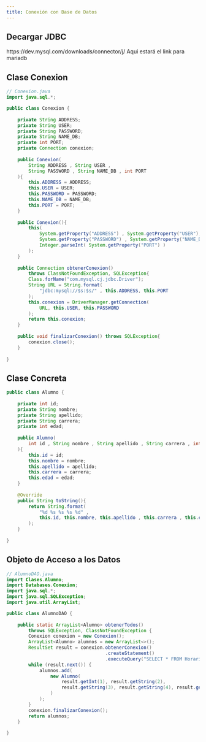 ```yaml
---
title: Conexión con Base de Datos
---
```



## Decargar JDBC

<Tabs>
  <TabItem label="MYSQL">
    https://dev.mysql.com/downloads/connector/j/
  </TabItem>
  <TabItem label="MariaDB">
    Aqui estará el link para mariadb
  </TabItem>
</Tabs>

## Clase Conexion

```java 
// Conexion.java
import java.sql.*;

public class Conexion {
    
    private String ADDRESS;
    private String USER;
    private String PASSWORD;
    private String NAME_DB;
    private int PORT;
    private Connection conexion;
    
    public Conexion( 
        String ADDRESS , String USER , 
        String PASSWORD , String NAME_DB , int PORT 
    ){
        this.ADDRESS = ADDRESS;
        this.USER = USER;
        this.PASSWORD = PASSWORD;
        this.NAME_DB = NAME_DB;
        this.PORT = PORT;
    }
    
    public Conexion(){
        this( 
            System.getProperty("ADDRESS") , System.getProperty("USER"), 
            System.getProperty("PASSWORD") , System.getProperty("NAME_DB"),
            Integer.parseInt( System.getProperty("PORT") )
        );
    }
    
    public Connection obtenerConexion() 
        throws ClassNotFoundException, SQLException{
        Class.forName("com.mysql.cj.jdbc.Driver");
        String URL = String.format( 
            "jdbc:mysql://$s:$s/" , this.ADDRESS, this.PORT 
        );
        this.conexion = DriverManager.getConnection( 
            URL, this.USER, this.PASSWORD 
        );
        return this.conexion;
    }
    
    public void finalizarConexion() throws SQLException{
        conexion.close();
    }
    
}
```

## Clase Concreta 

```java 
public class Alumno {
    
    private int id;
    private String nombre;
    private String apellido;
    private String carrera;
    private int edad;
    
    public Alumno( 
        int id , String nombre , String apellido , String carrera , int edad 
    ){
        this.id = id;
        this.nombre = nombre;
        this.apellido = apellido;
        this.carrera = carrera;
        this.edad = edad;
    }
    
    @Override
    public String toString(){
        return String.format( 
            "%d %s %s %s %d" , 
            this.id, this.nombre, this.apellido , this.carrera , this.edad 
        );
    }
    
}
```

## Objeto de Acceso a los Datos 

```java 
// AlumnoDAO.java
import Clases.Alumno;
import Databases.Conexion;
import java.sql.*;
import java.sql.SQLException;
import java.util.ArrayList;

public class AlumnoDAO {
    
    public static ArrayList<Alumno> obtenerTodos() 
        throws SQLException, ClassNotFoundException {
        Conexion conexion = new Conexion();
        ArrayList<Alumno> alumnos = new ArrayList<>();
        ResultSet result = conexion.obtenerConexion()
                                    .createStatement()
                                    .executeQuery("SELECT * FROM Horario");
        while (result.next()) {
            alumnos.add(
                new Alumno( 
                    result.getInt(1), result.getString(2), 
                    result.getString(3), result.getString(4), result.getInt(5)
                )
            );
        }
        conexion.finalizarConexion();
        return alumnos;
    }
    
}
```